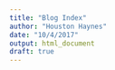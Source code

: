 ```yaml
---
title: "Blog Index"
author: "Houston Haynes"
date: "10/4/2017"
output: html_document
draft: true
---
```


